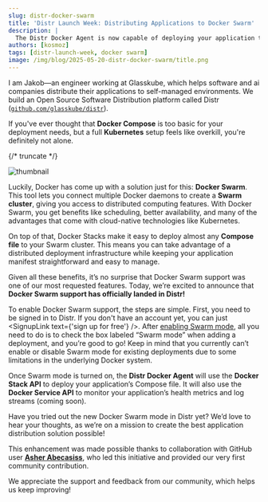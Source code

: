 ```yaml
---
slug: distr-docker-swarm
title: 'Distr Launch Week: Distributing Applications to Docker Swarm'
description: |
  The Distr Docker Agent is now capable of deploying your application to a Docker Swarm cluster using the Docker Stack API.
authors: [kosmoz]
tags: [distr-launch-week, docker swarm]
image: /img/blog/2025-05-20-distr-docker-swarm/title.png
---
```



I am Jakob—an engineer working at Glasskube, which helps software and ai companies distribute their applications to self-managed environments.
We build an Open Source Software Distribution platform called Distr ([`github.com/glasskube/distr`](https://github.com/glasskube/distr)).

If you've ever thought that **Docker Compose** is too basic for your deployment needs, but a full **Kubernetes** setup feels like overkill, you're definitely not alone.

{/* truncate */}

![thumbnail](/img/blog/2025-05-20-distr-docker-swarm/title.png)

Luckily, Docker has come up with a solution just for this: **Docker Swarm**.
This tool lets you connect multiple Docker daemons to create a **Swarm cluster**, giving you access to distributed computing features.
With Docker Swarm, you get benefits like scheduling, better availability, and many of the advantages that come with cloud-native technologies like Kubernetes.

On top of that, Docker Stacks make it easy to deploy almost any **Compose file** to your Swarm cluster.
This means you can take advantage of a distributed deployment infrastructure while keeping your application manifest straightforward and easy to manage.

Given all these benefits, it’s no surprise that Docker Swarm support was one of our most requested features.
Today, we’re excited to announce that **Docker Swarm support has officially landed in Distr!**

To enable Docker Swarm support, the steps are simple.
First, you need to be signed in to Distr.
If you don't have an account yet, you can just <SignupLink text={'sign up for free'} />.
After [enabling Swarm mode](https://docs.docker.com/engine/swarm/swarm-mode/), all you need to do is to check the box labeled “Swarm mode” when adding a deployment, and you’re good to go!
Keep in mind that you currently can’t enable or disable Swarm mode for existing deployments due to some limitations in the underlying Docker system.

Once Swarm mode is turned on, the **Distr Docker Agent** will use the **Docker Stack API** to deploy your application’s Compose file.
It will also use the **Docker Service API** to monitor your application’s health metrics and log streams (coming soon).

Have you tried out the new Docker Swarm mode in Distr yet?
We’d love to hear your thoughts, as we’re on a mission to create the best application distribution solution possible!

This enhancement was made possible thanks to collaboration with GitHub user **[Asher Abecasiss](https://github.com/asherAbecasiss)**,
who led this initiative and provided our very first community contribution.

We appreciate the support and feedback from our community, which helps us keep improving!

<DefaultCTA />
